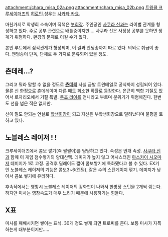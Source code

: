 attachment:/chara_misa_02a.png attachment:/chara_misa_02b.png
[[트윙클 크루세이더즈]]의 [[히로인]].성우는 [[사카타 카요]].

마찬가지로 학생회 소속이며 직책은 [[부회장]]. 주인공인 [[사쿠라 신]]과는 라이벌 관계를 형성하고 있다. 주로 공부 관련으로 배틀중이지만.... 사쿠라 신은 사정상 공부를 못하면 생계가 위험하다. 환경의 문제로 이길 수가 없다.

본인 루트에서 삼각관계가 형성되며, 이 결과 엔딩송까지 따로 있다. 의외로 취급이 좋다. 엔딩송이 단독, 단체로 두 가지로 분류되어 있을 정도.


== 츤데레...? ==

그리고 뭐라 말할 수 없을 정도로 '''[[츤데레]]'''
사실 금발 트윈테일로 공식까지 성립되어 있다. 물론 신 한정으로 츤데레이며 다른 때도 희소한 확률로 등장한다. 은근히 백합 기질도 있어서 로자리오에서 기질 폭발. [[쿠죠 리아]]를 언니라고 부르며 분위기가 위험해진다. 한번도 선을 넘은 적은 없지만.

신이 말도 안되는 연설로 [[학생회장]]이 되고 자신은 부학생회장으로 밀려났다며 불평을 토하고 있다.


== 노블레스 레이저 ! ! ==

크루세이더즈에서 콤보 쌓기(즉 짤짤이)를 담당하고 있다. 속성은 번개 속성. [[사쿠라 신]]과 함께 이 게임 점수쌓기의 양대산맥. 데미지가 높지 않고 어시스터인 [[아스카이 시오]]마저 데미지가 1로 고정. 공격후 딜레이도 짧아 콤보쌓기에 특화됐다고 볼 수 있다.
EX기인 노블레스 레이저의 기능은 콤보3~6(랜덤), 같은 수의 스턴게이지 깎기. 데미지가 낮아서 콤보 쌓기에 유리하다.

후속작에서는 영창시 노블레스 레이저의 강화판이 나와서 한방당 스턴을 2개씩 깎는다. 하지만 미사는 영창속도가 매우 느리기 때문에 사용하기는 힘들다.

== X표 ==

미사를 패배시키면 쌓이는 표식. 30개 정도 쌓게 되면 트로피를 준다. 보통 미사가 자폭하는게 대부분이지만.....
